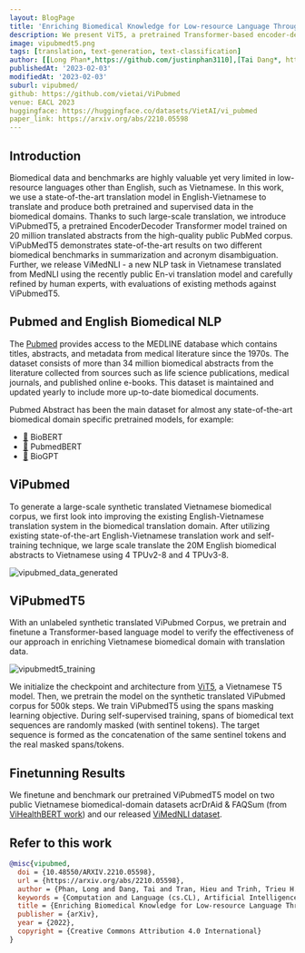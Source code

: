 ```yaml
---
layout: BlogPage
title: 'Enriching Biomedical Knowledge for Low-resource Language Through Translation'
description: We present ViT5, a pretrained Transformer-based encoder-decoder model for the Vietnamese language that achieves state-of-the-art results on Vietnamese Text Summarization
image: vipubmedt5.png
tags: [translation, text-generation, text-classification]
author: [[Long Phan*,https://github.com/justinphan3110],[Tai Dang*, https://github.com/tai-dang11], [Hieu Tran*,https://github.com/heraclex12],[Trieu H. Trinh*,https://github.com/thtrieu],[Vy Phan], [Lam Chau], [Minh-Thang Luong, https://scholar.google.com/citations?user=Bmbkv6sAAAAJ&hl=en]]
publishedAt: '2023-02-03'
modifiedAt: '2023-02-03'
suburl: vipubmed/
github: https://github.com/vietai/ViPubmed
venue: EACL 2023 
huggingface: https://huggingface.co/datasets/VietAI/vi_pubmed
paper_link: https://arxiv.org/abs/2210.05598
---
```


## Introduction
Biomedical data and benchmarks are highly
valuable yet very limited in low-resource languages other than English, such as Vietnamese. In this work, we use a state-of-the-art translation model in English-Vietnamese
to translate and produce both pretrained and
supervised data in the biomedical domains.
Thanks to such large-scale translation, we introduce ViPubmedT5, a pretrained EncoderDecoder Transformer model trained on 20 million translated abstracts from the high-quality
public PubMed corpus. ViPubMedT5 demonstrates state-of-the-art results on two different
biomedical benchmarks in summarization and
acronym disambiguation. Further, we release
ViMedNLI - a new NLP task in Vietnamese
translated from MedNLI using the recently
public En-vi translation model and carefully
refined by human experts, with evaluations of
existing methods against ViPubmedT5.

## Pubmed and English Biomedical NLP

The [Pubmed](https://pubmed.ncbi.nlm.nih.gov) provides access to the MEDLINE
database which contains titles, abstracts, and
metadata from medical literature since the 1970s.
The dataset consists of more than 34 million
biomedical abstracts from the literature collected
from sources such as life science publications, medical journals, and published online e-books. This
dataset is maintained and updated yearly to include
more up-to-date biomedical documents.

Pubmed Abstract has been the main dataset for
almost any state-of-the-art biomedical domain specific pretrained models, for example:
- [🤗](https://huggingface.co/dmis-lab/biobert-v1.1) BioBERT
- [🤗](https://huggingface.co/microsoft/BiomedNLP-PubMedBERT-base-uncased-abstract) PubmedBERT
- [🤗](https://huggingface.co/docs/transformers/main/model_doc/biogpt) BioGPT

## ViPubmed
To generate a large-scale synthetic translated Vietnamese biomedical corpus, we first look into improving the existing English-Vietnamese translation system in the biomedical translation domain.
After utilizing existing state-of-the-art English-Vietnamese translation work and self-training technique, we large scale translate the
20M English biomedical abstracts to Vietnamese using 4 TPUv2-8 and 4 TPUv3-8.

![vipubmed_data_generated](vipubmed_data_generated.png)

## ViPubmedT5
With an unlabeled synthetic translated ViPubmed
Corpus, we pretrain and finetune a Transformer-based language model to verify the effectiveness of our approach
in enriching Vietnamese biomedical domain with translation data.

![vipubmedt5_training](vipubmedt5_training.png)

We initialize the checkpoint and architecture from [ViT5](https://aclanthology.org/2022.naacl-srw.18), a Vietnamese T5 model.
Then, we pretrain the model on the synthetic translated ViPubmed corpus for 500k steps. We train ViPubmedT5 using the spans masking learning objective.
During self-supervised training, spans of biomedical text sequences are randomly masked (with sentinel tokens). The target sequence is formed as the
concatenation of the same sentinel tokens and the real masked spans/tokens.

## Finetunning Results

We finetune and benchmark our pretrained
ViPubmedT5 model on two public Vietnamese biomedical-domain datasets acrDrAid & FAQSum (from [ViHealthBERT work](https://aclanthology.org/2022.lrec-1.35)) and our released [ViMedNLI dataset](https://github.com/vietai/ViPubmed#3-released-datasets).




## Refer to this work

```bib
@misc{vipubmed,
  doi = {10.48550/ARXIV.2210.05598},
  url = {https://arxiv.org/abs/2210.05598},
  author = {Phan, Long and Dang, Tai and Tran, Hieu and Trinh, Trieu H. and Phan, Vy and Chau, Lam D. and Luong, Minh-Thang},
  keywords = {Computation and Language (cs.CL), Artificial Intelligence (cs.AI), FOS: Computer and information sciences, FOS: Computer and information sciences},
  title = {Enriching Biomedical Knowledge for Low-resource Language Through Large-Scale Translation},
  publisher = {arXiv},
  year = {2022},
  copyright = {Creative Commons Attribution 4.0 International}
}
```